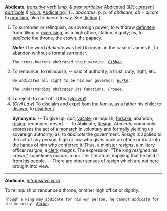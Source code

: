 '''Abdicate''', ''[[transitive verb (part of speech)|transitive verb]]'' [''[[imp. (part of speech)|imp.]] & [[past participle (part of speech)|past participle]]'' [[Abdicated]] (&?;); ''[[present participle (part of speech)|present participle]] & [[vb. n. (part of speech)|vb. n.]]'' [[Abdicating]].] [L. ''abdicatus'', p. p. of ''abdicare''; ''ab'' + ''dicare'' to [[proclaim]], akin to ''dicere'' to say. See [[Diction]].]

<ol>
<li>To surrender or relinquish, as sovereign power; to withdraw [[definitely]] from filling or [[exercising]], as a high office, station, dignity; as, to ''abdicate'' the throne, the crown, the [[papacy]].

'''''Note:''''' The word ''abdicate'' was held to mean, in the case of James II., to abandon without a formal surrender.

<code>The cross-bearers ''abdicated'' their service. ''[[Gibbon (source)|Gibbon]].''</code>

<li> To renounce; to relinquish; -- said of authority, a trust, duty, right, etc.

<code>He ''abdicates'' all right to be his own governor. ''[[Burke (source)|Burke]].''</code>

<code>The understanding ''abdicates'' its functions. ''[[Froude (source)|Froude]].''</code>

<li> To reject; to cast off. [Obs.] ''[[Bp. Hall (source)|Bp. Hall]].''

<li> ''(Civil Law)'' To [[disclaim]] and [[expel]] from the family, as a father his child; to [[disown]]; to [[disinherit]].

'''Synonyms:''' -- To give up; quit; [[vacate]]; relinquish; [[forsake]]; abandon; [[resign]]; renounce; desert. -- To Abdicate, [[Resign]]. ''Abdicate'' commonly expresses the act of a [[monarch]] in voluntary and [[formally]] yielding up sovereign authority; as, to ''abdicate'' the government. ''Resign'' is applied to the act of any person, high or low, who gives back an office or trust into the hands of him who [[conferred]] it. Thus, a [[minister]] ''resigns'', a military officer ''resigns'', a [[clerk]] ''resigns''. The expression, "The king ''resigned'' his crown," sometimes occurs in our later literature, implying that he held it from his people. -- There are other senses of ''resign'' which are not here brought into view.
</ol>
-----
'''Abdicate''', ''[[intransitive verb (part of speech)|intransitive verb]]''

To relinquish or renounce a throne, or other high office or dignity.

<code>Though a king may ''abdicate'' for his own person, he cannot ''abdicate'' for the monarchy. ''[[Burke (source)|Burke]].''</code>